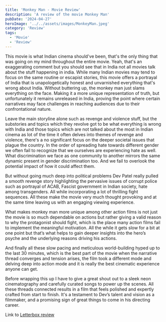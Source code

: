 ```yaml
---
title: 'Monkey Man - Movie Review'
description: 'A review of the movie Monkey Man'
pubDate: '2024-04-27'
heroImage: '../../assets/images/MonkeyMan.jpeg'
category: 'Review'
tags:
  - 'Movie'
  - 'Review'
---
```


This movie is what Indian cinema should've been, that's the only thing that was going on my mind throughout the entire movie. Yeah, that's an exaggerating comment but you should see that in India not all movies talk about the stuff happening in india. While many Indian movies may tend to focus on the same routine or escapist stories, this movie offers a portrayal of India that is unapologetically honest and unvarnished everything that's wrong about India. Without buttering up, the monkey man just slams everything on the face. Making it a more unique representation of truth, but unfortunately it remains unreleased in India, proving the point where certain narratives may face challenges in reaching audiences due to their confrontational nature.

Leave the main storyline alone such as revenge and violence stuff, but the substories and topics which they revolve got to be what everything is wrong with India and those topics which are not talked about the most in Indian cinema as lot of the time it often delves into themes of revenge and violence, there's a no significant focus on the deeper societal issues that plague the country. In the order of spreading hate towards different gender we often fail to recognize that we ourselves are experiencing hate as well. What discrimination we face as one community to another mirrors the same dynamic present in gender discrimination too. And we fail to overlook the potential impact of how it could affect them.

But without going much deep into political problems Dev Patel really pulled a smooth revenge story highlighting the pervasive issues of corrupt police such as portrayal of ACAB, Fascist government in Indian society, hate among transgenders. All while incorporating a lot of thrilling fight sequences. All these make the movie very much thought provoking and at the same time leaving us with an engaging viewing experience.

What makes monkey man more unique among other action films is not just the movie is so much dependable on actions but rather giving a valid reason to why the protagonist should fight, which is the place many action films fail to implement the meaningful motivation. All the while it gets slow for a bit at one point but that’s what helps to gain deeper insights into the hero’s psyche and the underlying reasons driving his actions.

And finally all these slow pacing and meticulous world-building hyped up to the last 30 minutes, which is the best part of the movie when the narrative thread converges and tension arises, the film took a different mode and delving deep into action mode and it is really the best cinematic experience anyone can get.

Before wrapping this up I have to give a great shout out to a sleek neon cinematography and carefully curated songs to power up the scenes. All these threads connected results in a film that feels polished and expertly crafted from start to finish. It's a testament to Dev’s talent and vision as a filmmaker, and a promising sign of great things to come in his directing career.

Link to [Letterbox review](https://boxd.it/6lVk2H)
